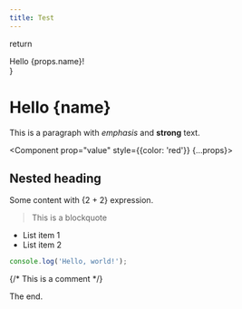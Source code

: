 ```yaml
---
title: Test
---
```




  return <div>Hello {props.name}!</div>
}

# Hello {name}

This is a paragraph with *emphasis* and **strong** text.

<Component prop="value" style={{color: 'red'}} {...props}>
  ## Nested heading
  
  Some content with {2 + 2} expression.
</Component>

> This is a blockquote

* List item 1
* List item 2

```javascript
console.log('Hello, world!');
```

{/* This is a comment */}

The end.